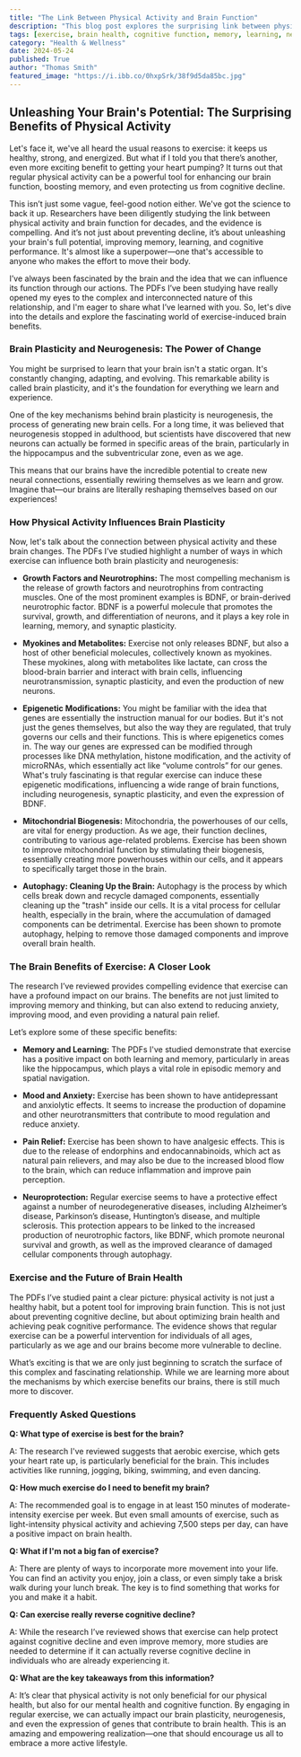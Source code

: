 ```yaml
---
title: "The Link Between Physical Activity and Brain Function"
description: "This blog post explores the surprising link between physical activity and brain health. Discover how exercise can boost memory, enhance learning, protect against cognitive decline, and even improve mood and pain relief. Dive into the science behind these benefits and learn how to incorporate exercise into your routine for a healthier brain."
tags: [exercise, brain health, cognitive function, memory, learning, neurogenesis, brain plasticity, mood, anxiety, pain relief, neuroprotection, physical activity, mental health, lifestyle, wellbeing]
category: "Health & Wellness"
date: 2024-05-24
published: True
author: "Thomas Smith"
featured_image: "https://i.ibb.co/0hxpSrk/38f9d5da85bc.jpg"
---
```


## Unleashing Your Brain's Potential: The Surprising Benefits of Physical Activity

Let's face it, we've all heard the usual reasons to exercise: it keeps us healthy, strong, and energized. But what if I told you that there’s another, even more exciting benefit to getting your heart pumping? It turns out that regular physical activity can be a powerful tool for enhancing our brain function, boosting memory, and even protecting us from cognitive decline. 

This isn’t just some vague, feel-good notion either. We've got the science to back it up. Researchers have been diligently studying the link between physical activity and brain function for decades, and the evidence is compelling. And it’s not just about preventing decline, it’s about unleashing your brain's full potential, improving memory, learning, and cognitive performance. It's almost like a superpower—one that's accessible to anyone who makes the effort to move their body.

I’ve always been fascinated by the brain and the idea that we can influence its function through our actions. The PDFs I’ve been studying have really opened my eyes to the complex and interconnected nature of this relationship, and I'm eager to share what I’ve learned with you. So, let's dive into the details and explore the fascinating world of exercise-induced brain benefits.

### Brain Plasticity and Neurogenesis: The Power of Change

You might be surprised to learn that your brain isn't a static organ. It's constantly changing, adapting, and evolving. This remarkable ability is called brain plasticity, and it's the foundation for everything we learn and experience.  

One of the key mechanisms behind brain plasticity is neurogenesis, the process of generating new brain cells. For a long time, it was believed that neurogenesis stopped in adulthood, but scientists have discovered that new neurons can actually be formed in specific areas of the brain, particularly in the hippocampus and the subventricular zone, even as we age. 

This means that our brains have the incredible potential to create new neural connections, essentially rewiring themselves as we learn and grow. Imagine that—our brains are literally reshaping themselves based on our experiences!  

### How Physical Activity Influences Brain Plasticity

Now, let's talk about the connection between physical activity and these brain changes. The PDFs I’ve studied highlight a number of ways in which exercise can influence both brain plasticity and neurogenesis:

* **Growth Factors and Neurotrophins:** The most compelling mechanism is the release of growth factors and neurotrophins from contracting muscles. One of the most prominent examples is BDNF, or brain-derived neurotrophic factor. BDNF is a powerful molecule that promotes the survival, growth, and differentiation of neurons, and it plays a key role in learning, memory, and synaptic plasticity. 

* **Myokines and Metabolites:**  Exercise not only releases BDNF, but also a host of other beneficial molecules, collectively known as myokines. These myokines, along with metabolites like lactate, can cross the blood-brain barrier and interact with brain cells, influencing neurotransmission, synaptic plasticity, and even the production of new neurons.  

* **Epigenetic Modifications:**  You might be familiar with the idea that genes are essentially the instruction manual for our bodies. But it's not just the genes themselves, but also the way they are regulated, that truly governs our cells and their functions. This is where epigenetics comes in.  The way our genes are expressed can be modified through processes like DNA methylation, histone modification, and the activity of microRNAs, which essentially act like “volume controls” for our genes.  What's truly fascinating is that regular exercise can induce these epigenetic modifications, influencing a wide range of brain functions, including neurogenesis, synaptic plasticity, and even the expression of BDNF.

* **Mitochondrial Biogenesis:**  Mitochondria, the powerhouses of our cells, are vital for energy production. As we age, their function declines, contributing to various age-related problems.  Exercise has been shown to improve mitochondrial function by stimulating their biogenesis, essentially creating more powerhouses within our cells, and it appears to specifically target those in the brain.

* **Autophagy: Cleaning Up the Brain:**  Autophagy is the process by which cells break down and recycle damaged components, essentially cleaning up the "trash" inside our cells. It is a vital process for cellular health, especially in the brain, where the accumulation of damaged components can be detrimental. Exercise has been shown to promote autophagy, helping to remove those damaged components and improve overall brain health.

###  The Brain Benefits of Exercise: A Closer Look

The research I’ve reviewed provides compelling evidence that exercise can have a profound impact on our brains. The benefits are not just limited to improving memory and thinking, but can also extend to reducing anxiety, improving mood, and even providing a natural pain relief.

Let’s explore some of these specific benefits:

* **Memory and Learning:**  The PDFs I've studied demonstrate that exercise has a positive impact on both learning and memory, particularly in areas like the hippocampus, which plays a vital role in episodic memory and spatial navigation.  
   
* **Mood and Anxiety:**  Exercise has been shown to have antidepressant and anxiolytic effects. It seems to increase the production of dopamine and other neurotransmitters that contribute to mood regulation and reduce anxiety.

* **Pain Relief:**  Exercise has been shown to have analgesic effects. This is due to the release of endorphins and endocannabinoids, which act as natural pain relievers, and may also be due to the increased blood flow to the brain, which can reduce inflammation and improve pain perception.

* **Neuroprotection:**  Regular exercise seems to have a protective effect against a number of neurodegenerative diseases, including Alzheimer’s disease, Parkinson’s disease, Huntington’s disease, and multiple sclerosis. This protection appears to be linked to the increased production of neurotrophic factors, like BDNF, which promote neuronal survival and growth, as well as the improved clearance of damaged cellular components through autophagy. 

###  Exercise and the Future of Brain Health

The PDFs I’ve studied paint a clear picture: physical activity is not just a healthy habit, but a potent tool for improving brain function. This is not just about preventing cognitive decline, but about optimizing brain health and achieving peak cognitive performance.  The evidence shows that regular exercise can be a powerful intervention for individuals of all ages, particularly as we age and our brains become more vulnerable to decline. 

What’s exciting is that we are only just beginning to scratch the surface of this complex and fascinating relationship. While we are learning more about the mechanisms by which exercise benefits our brains, there is still much more to discover.  

###  Frequently Asked Questions

**Q: What type of exercise is best for the brain?**

A: The research I've reviewed suggests that aerobic exercise, which gets your heart rate up, is particularly beneficial for the brain.  This includes activities like running, jogging, biking, swimming, and even dancing. 

**Q:  How much exercise do I need to benefit my brain?**

A:  The recommended goal is to engage in at least 150 minutes of moderate-intensity exercise per week.  But even small amounts of exercise, such as light-intensity physical activity and achieving 7,500 steps per day, can have a positive impact on brain health. 

**Q:  What if I'm not a big fan of exercise?**

A:  There are plenty of ways to incorporate more movement into your life.  You can find an activity you enjoy, join a class, or even simply take a brisk walk during your lunch break.  The key is to find something that works for you and make it a habit.

**Q:  Can exercise really reverse cognitive decline?**

A:  While the research I’ve reviewed shows that exercise can help protect against cognitive decline and even improve memory, more studies are needed to determine if it can actually reverse cognitive decline in individuals who are already experiencing it. 

**Q: What are the key takeaways from this information?**

A:  It’s clear that physical activity is not only beneficial for our physical health, but also for our mental health and cognitive function.  By engaging in regular exercise, we can actually impact our brain plasticity, neurogenesis, and even the expression of genes that contribute to brain health.  This is an amazing and empowering realization—one that should encourage us all to embrace a more active lifestyle.

